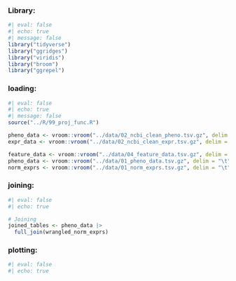 ### Library:

```r
#| eval: false 
#| echo: true
#| message: false
library("tidyverse")
library("ggridges")
library("viridis")
library("broom")
library("ggrepel")
```

### loading:

```r
#| eval: false
#| echo: true
#| message: false
source("../R/99_proj_func.R")

pheno_data <- vroom::vroom("../data/02_ncbi_clean_pheno.tsv.gz", delim = "\t")
expr_data <- vroom::vroom("../data/02_ncbi_clean_expr.tsv.gz", delim = "\t")

feature_data <- vroom::vroom("../data/04_feature_data.tsv.gz", delim = "\t")
pheno_data <- vroom::vroom("../data/01_pheno_data.tsv.gz", delim = "\t")
norm_exprs <- vroom::vroom("../data/01_norm_exprs.tsv.gz", delim = "\t")
```

### joining:

```r
#| eval: false 
#| echo: true

# Joining
joined_tables <- pheno_data |>
  full_join(wrangled_norm_exprs)
```

### plotting:

```r
#| eval: false 
#| echo: true

```
